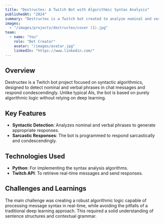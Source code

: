 ```yaml
---
title: "Destructex: A Twitch Bot with Algorithmic Syntax Analysis"
publishedAt: "2024"
summary: "Destructex is a Twitch bot created to analyze nominal and verbal phrases and respond condescendingly to users."
images:
  - "/images/projects/destructex/cover (1).jpg"
team:
  - name: "You"
    role: "Bot Creator"
    avatar: "/images/avatar.jpg"
    linkedIn: "https://www.linkedin.com/"
---
```


## Overview

Destructex is a Twitch bot project focused on syntactic algorithmics, designed to detect nominal and verbal phrases in chat messages and respond condescendingly. Unlike typical AIs, the bot is based on purely algorithmic logic without relying on deep learning.

## Key Features

- **Syntactic Detection**: Analyzes nominal and verbal phrases to generate appropriate responses.
- **Sarcastic Responses**: The bot is programmed to respond sarcastically and condescendingly.
  
## Technologies Used

- **Python**: For implementing the syntax analysis algorithms.
- **Twitch API**: To retrieve real-time messages and send responses.

## Challenges and Learnings

The main challenge was creating a robust algorithmic logic capable of processing message syntax in real-time, while avoiding the pitfalls of a traditional deep learning approach. This required a solid understanding of sentence structures and contextual grammar.